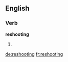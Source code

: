 ==English==
===Verb===
'''reshooting'''
# {{present participle of|[[reshoot]]}}

[[de:reshooting]]
[[fr:reshooting]]